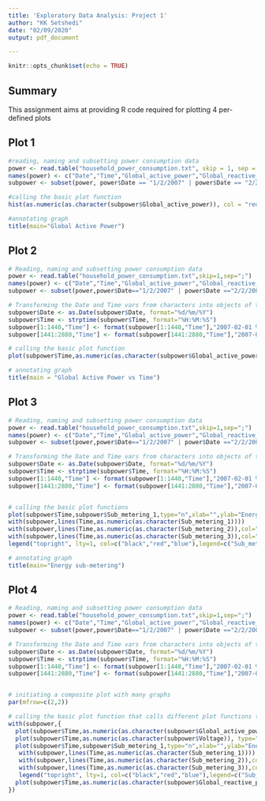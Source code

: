 ```yaml
---
title: 'Exploratory Data Analysis: Project 1'
author: "KK Setshedi"
date: "02/09/2020"
output: pdf_document

---
```


```r
knitr::opts_chunk$set(echo = TRUE)
```

## Summary

This assignment aims at providing R code required for plotting 4 per-defined plots

## Plot 1
```r
#reading, naming and subsetting power consumption data
power <- read.table("household_power_consumption.txt", skip = 1, sep = ";")
names(power) <- c("Date","Time","Global_active_power","Global_reactive_power","Voltage","Global_intensity","Sub_metering_1","Sub_metering_2","Sub_metering_3")
subpower <- subset(power, power$Date == "1/2/2007" | power$Date == "2/2/2007")

#calling the basic plot function
hist(as.numeric(as.character(subpower$Global_active_power)), col = "red", main = "Global Acrive Power", xlab = "Global Active Power (kilowats)")

#annotating graph
title(main="Global Active Power")
```


## Plot 2
```r
# Reading, naming and subsetting power consumption data
power <- read.table("household_power_consumption.txt",skip=1,sep=";")
names(power) <- c("Date","Time","Global_active_power","Global_reactive_power","Voltage","Global_intensity","Sub_metering_1","Sub_metering_2","Sub_metering_3")
subpower <- subset(power,power$Date=="1/2/2007" | power$Date =="2/2/2007")

# Transforming the Date and Time vars from characters into objects of type Date and POSIXlt respectively
subpower$Date <- as.Date(subpower$Date, format="%d/%m/%Y")
subpower$Time <- strptime(subpower$Time, format="%H:%M:%S")
subpower[1:1440,"Time"] <- format(subpower[1:1440,"Time"],"2007-02-01 %H:%M:%S")
subpower[1441:2880,"Time"] <- format(subpower[1441:2880,"Time"],"2007-02-02 %H:%M:%S")

# calling the basic plot function
plot(subpower$Time,as.numeric(as.character(subpower$Global_active_power)),type="l",xlab="",ylab="Global Active Power (kilowatts)")

# annotating graph
title(main = "Global Active Power vs Time")
```

## Plot 3
```r
# Reading, naming and subsetting power consumption data
power <- read.table("household_power_consumption.txt",skip=1,sep=";")
names(power) <- c("Date","Time","Global_active_power","Global_reactive_power","Voltage","Global_intensity","Sub_metering_1","Sub_metering_2","Sub_metering_3")
subpower <- subset(power,power$Date=="1/2/2007" | power$Date =="2/2/2007")

# Transforming the Date and Time vars from characters into objects of type Date and POSIXlt respectively
subpower$Date <- as.Date(subpower$Date, format="%d/%m/%Y")
subpower$Time <- strptime(subpower$Time, format="%H:%M:%S")
subpower[1:1440,"Time"] <- format(subpower[1:1440,"Time"],"2007-02-01 %H:%M:%S")
subpower[1441:2880,"Time"] <- format(subpower[1441:2880,"Time"],"2007-02-02 %H:%M:%S")


# calling the basic plot functions
plot(subpower$Time,subpower$Sub_metering_1,type="n",xlab="",ylab="Energy sub metering")
with(subpower,lines(Time,as.numeric(as.character(Sub_metering_1))))
with(subpower,lines(Time,as.numeric(as.character(Sub_metering_2)),col="red"))
with(subpower,lines(Time,as.numeric(as.character(Sub_metering_3)),col="blue"))
legend("topright", lty=1, col=c("black","red","blue"),legend=c("Sub_metering_1","Sub_metering_2","Sub_metering_3"))

# annotating graph
title(main="Energy sub-metering")
```

## Plot 4
```r
# Reading, naming and subsetting power consumption data
power <- read.table("household_power_consumption.txt",skip=1,sep=";")
names(power) <- c("Date","Time","Global_active_power","Global_reactive_power","Voltage","Global_intensity","Sub_metering_1","Sub_metering_2","Sub_metering_3")
subpower <- subset(power,power$Date=="1/2/2007" | power$Date =="2/2/2007")

# Transforming the Date and Time vars from characters into objects of type Date and POSIXlt respectively
subpower$Date <- as.Date(subpower$Date, format="%d/%m/%Y")
subpower$Time <- strptime(subpower$Time, format="%H:%M:%S")
subpower[1:1440,"Time"] <- format(subpower[1:1440,"Time"],"2007-02-01 %H:%M:%S")
subpower[1441:2880,"Time"] <- format(subpower[1441:2880,"Time"],"2007-02-02 %H:%M:%S")


# initiating a composite plot with many graphs
par(mfrow=c(2,2))

# calling the basic plot function that calls different plot functions to build the 4 plots that form the graph
with(subpower,{
  plot(subpower$Time,as.numeric(as.character(subpower$Global_active_power)),type="l",  xlab="",ylab="Global Active Power")  
  plot(subpower$Time,as.numeric(as.character(subpower$Voltage)), type="l",xlab="datetime",ylab="Voltage")
  plot(subpower$Time,subpower$Sub_metering_1,type="n",xlab="",ylab="Energy sub metering")
   with(subpower,lines(Time,as.numeric(as.character(Sub_metering_1))))
   with(subpower,lines(Time,as.numeric(as.character(Sub_metering_2)),col="red"))
   with(subpower,lines(Time,as.numeric(as.character(Sub_metering_3)),col="blue"))
   legend("topright", lty=1, col=c("black","red","blue"),legend=c("Sub_metering_1","Sub_metering_2","Sub_metering_3"), cex = 0.6)
  plot(subpower$Time,as.numeric(as.character(subpower$Global_reactive_power)),type="l",xlab="datetime",ylab="Global_reactive_power")
})
```

